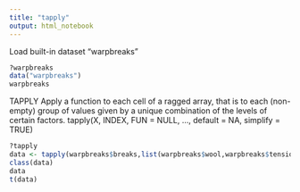 ---
title: "tapply"
output: html_notebook
---

Load built-in dataset "warpbreaks"
```{r}
?warpbreaks
data("warpbreaks")
warpbreaks
```

TAPPLY
Apply a function to each cell of a ragged array, that is to each (non-empty) group of values given by a unique combination of the levels of certain factors.
tapply(X, INDEX, FUN = NULL, ..., default = NA, simplify = TRUE)
```{r}
?tapply
data <- tapply(warpbreaks$breaks,list(warpbreaks$wool,warpbreaks$tension),mean)
class(data)
data
t(data)
```


